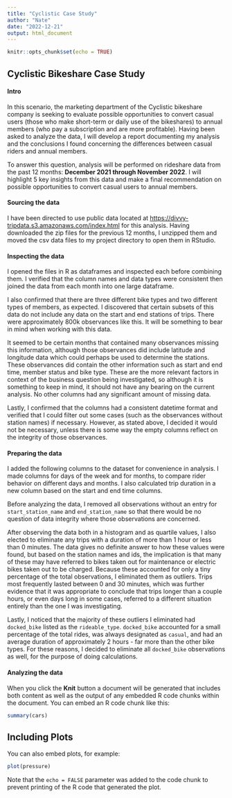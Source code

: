 ```yaml
---
title: "Cyclistic Case Study"
author: "Nate"
date: "2022-12-21"
output: html_document
---
```


```r
knitr::opts_chunk$set(echo = TRUE)
```

## Cyclistic Bikeshare Case Study

#### Intro

In this scenario, the marketing department of the Cyclistic bikeshare company is seeking to evaluate possible opportunities to convert casual users (those who make short-term or daily use of the bikeshares) to annual members (who pay a subscription and are more profitable). Having been asked to analyze the data, I will develop a report documenting my analysis and the conclusions I found concerning the differences between casual riders and annual members. 

To answer this question, analysis will be performed on rideshare data from the past 12 months: **December 2021 through November 2022**. I will highlight 5 key insights from this data and make a final recommendation on possible opportunities to convert casual users to annual members. 

#### Sourcing the data

I have been directed to use public data located at <https://divvy-tripdata.s3.amazonaws.com/index.html> for this analysis. Having downloaded the zip files for the previous 12 months, I unzipped them and moved the csv data files to my project directory to open them in RStudio.


#### Inspecting the data

I opened the files in R as dataframes and inspected each before combining them. I verified that the column names and data types were consistent then joined the data from each month into one large dataframe.

I also confirmed that there are three different bike types and two different types of members, as expected. I discovered that certain subsets of this data do not include any data on the start and end stations of trips. There were approximately 800k observances like this. It will be something to bear in mind when working with this data. 

It seemed to be certain months that contained many observances missing this information, although those observances did include latitude and longitude data which could perhaps be used to determine the stations. These observances did contain the other information such as start and end time, member status and bike type. These are the more relevant factors in context of the business question being investigated, so although it is something to keep in mind, it should not have any bearing on the current analysis. No other columns had any significant amount of missing data.

Lastly, I confirmed that the columns had a consistent datetime format and verified that I could filter out some cases (such as the observances without station names) if necessary. However, as stated above, I decided it would not be necessary, unless there is some way the empty columns reflect on the integrity of those observances.


#### Preparing the data

I added the following columns to the dataset for convenience in analysis. I made columns for days of the week and for months, to compare rider behavior on different days and months. I also calculated trip duration in a new column based on the start and end time columns.

Before analyzing the data, I removed all observations without an entry for `start_station_name` and `end_station_name` so that there would be no question of data integrity where those observations are concerned.

After observing the data both in a histogram and as quartile values, I also elected to eliminate any trips with a duration of more than 1 hour or less than 0 minutes. The data gives no definite answer to how these values were found, but based on the station names and ids, the implication is that many of these may have referred to bikes taken out for maintenance or electric bikes taken out to be charged. Because these accounted for only a tiny percentage of the total observations, I eliminated them as outliers. Trips most frequently lasted between 0 and 30 minutes, which was further evidence that it was appropriate to conclude that trips longer than a couple hours, or even days long in some cases, referred to a different situation entirely than the one I was investigating. 

Lastly, I noticed that the majority of these outliers I eliminated had `docked_bike` listed as the `rideable_type`. `docked_bike` accounted for a small percentage of the total rides, was always designated as `casual`, and had an average duration of approximately 2 hours - far more than the other bike types. For these reasons, I decided to eliminate all `docked_bike` observations as well, for the purpose of doing calculations. 

#### Analyzing the data








When you click the **Knit** button a document will be generated that includes both content as well as the output of any embedded R code chunks within the document. You can embed an R code chunk like this:

```r
summary(cars)
```

## Including Plots

You can also embed plots, for example:

```r
plot(pressure)
```

Note that the `echo = FALSE` parameter was added to the code chunk to prevent printing of the R code that generated the plot.
